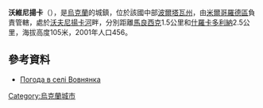 {{coord|49|54|32|N|33|39|19|E|scale:100000_region:UA|display=title}}

'''沃維尼揚卡'''（{{lang-uk|Вовнянка}}），是[[烏克蘭|烏克蘭]]的城鎮，位於該國中部[[波爾塔瓦州|波爾塔瓦州]]，由[[米爾哥羅德區|米爾哥羅德區]]負責管轄，處於[[沃夫尼揚卡河|沃夫尼揚卡河]]畔，分別距離[[馬良西克_(大巴加奇卡區)|馬良西克]]1.5公里和[[什羅卡多利納_(大巴加奇卡區)|什羅卡多利納]]2.5公里，海拔高度105米，2001年人口456。

==參考資料==
* [http://weather.in.ua/ua/poltavskaja/4205 Погода в селі Вовнянка] {{Wayback|url=http://weather.in.ua/ua/poltavskaja/4205 |date=20160305102510 }}

{{Ukraine-geo-stub}}
[[Category:烏克蘭城市|Category:烏克蘭城市]]